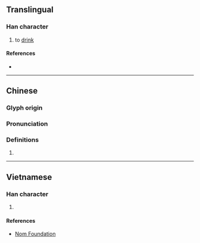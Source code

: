{{character info}}
==Translingual==

===Han character===
{{Han char|rn=76|rad=欠|as=06|sn=10|four=87682|canj=ORNO|ids=⿰合欠}}

# to [[drink]]

====References====
* {{Han ref|kx=0567.290|dkj=16071|dj=0956.020|hdz=32138.180|uh=6B31|ud=27441|bh=D1F8|bd=53752}}

----

==Chinese==
{{zh-forms}}

===Glyph origin===
{{Han etym}}

===Pronunciation===
{{zh-pron
|m=hē,xiá
|c=hot3,hap6
|mn=hap
|mc=y
|oc=y
|ma=
|cat=
}}

===Definitions===
{{zh-hanzi}}

# {{rfdef|zh}}

----

==Vietnamese==

===Han character===
{{vi-hantu|hát}}

# {{nomof|hát|to [[sing]]}}

====References====
* [http://nomfoundation.org/common/nom_details.php?codepoint=6b31 Nom Foundation]